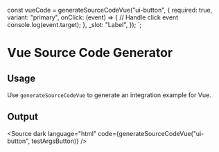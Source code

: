
const vueCode = generateSourceCodeVue("ui-button", {
    required: true,
    variant: "primary",
    onClick: (event) => {
        // Handle click event
        console.log(event.target);
    },
    _slot: "Label",
});
`;

<Meta title="Code Generators/Vue" />

# Vue Source Code Generator

## Usage

Use `generateSourceCodeVue` to generate an integration example for Vue.

<Source code={usageExample}/>

## Output

<Source
    dark
    language="html"
    code={generateSourceCodeVue("ui-button", testArgsButton)}
/>
